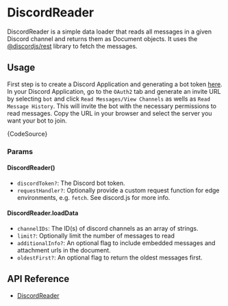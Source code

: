 
# DiscordReader

DiscordReader is a simple data loader that reads all messages in a given Discord channel and returns them as Document objects.
It uses the [@discordjs/rest](https://github.com/discordjs/discord.js/tree/main/packages/rest) library to fetch the messages.

## Usage

First step is to create a Discord Application and generating a bot token [here](https://discord.com/developers/applications).
In your Discord Application, go to the `OAuth2` tab and generate an invite URL by selecting `bot` and click `Read Messages/View Channels` as wells as `Read Message History`.
This will invite the bot with the necessary permissions to read messages.
Copy the URL in your browser and select the server you want your bot to join.

<CodeBlock language="ts">{CodeSource}</CodeBlock>

### Params

#### DiscordReader()

- `discordToken?`: The Discord bot token.
- `requestHandler?`: Optionally provide a custom request function for edge environments, e.g. `fetch`. See discord.js for more info.

#### DiscordReader.loadData

- `channelIDs`: The ID(s) of discord channels as an array of strings.
- `limit?`: Optionally limit the number of messages to read
- `additionalInfo?`: An optional flag to include embedded messages and attachment urls in the document.
- `oldestFirst?`: An optional flag to return the oldest messages first.

## API Reference

- [DiscordReader](../../api/classes/DiscordReader.md)
